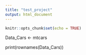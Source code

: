 ```yaml
---
title: "test_project"
output: html_document
---
```


```r
knitr::opts_chunk$set(echo = TRUE)
```

Data_Cars <- mtcars

print(rownames(Data_Cars))
